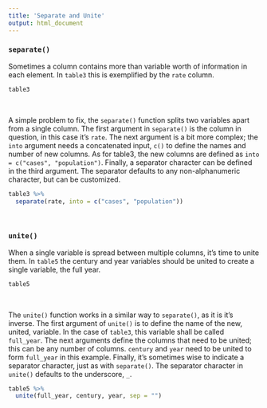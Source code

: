 ```yaml
---
title: 'Separate and Unite'
output: html_document
---
```


### `separate()`

Sometimes a column contains more than variable worth of information in each element. In `table3` this is exemplified by the `rate` column. 

```r
table3
```

<br  />

A simple problem to fix, the `separate()` function splits two variables apart from a single column. The first argument in `separate()` is the column in question, in this case it's `rate`. The next argument is a bit more complex; the `into` argument needs a concatenated input, `c()` to define the names and number of new columns. As for table3, the new columns are defined as `into = c("cases", "population")`. Finally, a separator character can be defined in the third argument. The separator defaults to any non-alphanumeric character, but can be customized. 

```r
table3 %>%
  separate(rate, into = c("cases", "population"))
```

<br  />

### `unite()`

When a single variable is spread between multiple columns, it's time to unite them. In `table5` the century and year variables should be united to create a single variable, the full year. 


```r
table5
```

<br  /> 

The `unite()` function works in a similar way to `separate()`, as it is it's inverse. The first argument of `unite()` is to define the name of the new, united, variable. In the case of `table3`, this variable shall be called `full_year`. The next arguments define the columns that need to be united; this can be any number of columns. `century` and `year` need to be united to form `full_year` in this example. Finally, it's sometimes wise to indicate a separator character, just as with `separate()`. The separator character in `unite()` defaults to the underscore, `_`. 

```r
table5 %>%
  unite(full_year, century, year, sep = "")
```

<br  /> 